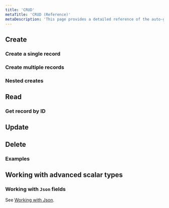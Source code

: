 ```yaml
---
title: 'CRUD'
metaTitle: 'CRUD (Reference)'
metaDescription: 'This page provides a detailed reference of the auto-generated CRUD queries that are exposed in the Prisma Client API, such as findOne, findMany, create, ...'
---
```


<TopBlock>

</TopBlock>

## Create 

### Create a single record

### Create multiple records

### Nested creates

## Read

### Get record by ID

## Update

## Delete

### Examples



## Working with advanced scalar types

### Working with `Json` fields

See [Working with Json](working-with-json).


